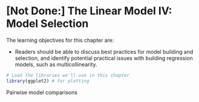 # [Not Done:] The Linear Model IV: Model Selection




The learning objectives for this chapter are:

- Readers should be able to discuss best practices for model building and selection, and identify potential practical issues with building regression models, such as multicollinearity.


```r
# Load the libraries we'll use in this chapter
library(ggplot2) # for plotting
```


Pairwise model comparisons
